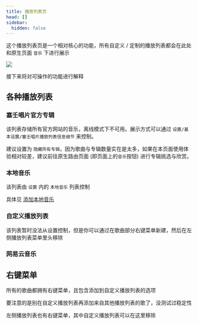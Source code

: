 ```yaml
---
title: 播放列表页
head: []
sidebar:
  hidden: false
---
```


这个播放列表页是一个相对核心的功能，所有自定义 / 定制的播放列表都会在此处和原生页面 `音乐` 下进行展示

![](../../../assets/新增功能/4.png)

接下来将对可操作的功能进行解释

## 各种播放列表

### 塞壬唱片官方专辑

该列表存储所有官方网站的音乐，离线模式下不可用。展示方式可以通过 `设置/基本设置/塞壬唱片播放列表信息细节` 来控制。

建议设置为 `隐藏所有专辑`，因为歌曲与专辑数量实在是太多，如果在本页面使用体验相对较差，建议前往原生路由页面 (即页面上的`音乐`按钮) 进行专辑挑选与欣赏。

### 本地音乐

该列表由 `设置` 内的 `本地音乐` 列表控制

具体见 [添加本地音乐](../local-music)

### 自定义播放列表

该列表暂时没法从设置控制，但是你可以通过在歌曲部分右键菜单新建，然后在左侧播放列表菜单里头移除

### 网易云音乐

## 右键菜单

所有的歌曲都拥有右键菜单，且包含添加到自定义播放列表的选项

要注意的是别在自定义播放列表再添加来自其他播放列表的歌了，没测试过稳定性

左侧播放列表也有右键菜单，其中自定义播放列表可以在这里移除
